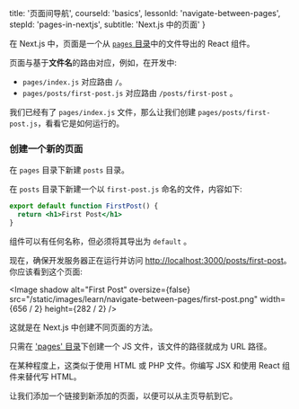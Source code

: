 
  title: '页面间导航',
  courseId: 'basics',
  lessonId: 'navigate-between-pages',
  stepId: 'pages-in-nextjs',
  subtitle: 'Next.js 中的页面'
}

在 Next.js 中，页面是一个从 [`pages` 目录](/docs/basic-features/pages)中的文件导出的 React 组件。

页面与基于**文件名**的路由对应，例如，在开发中:

- `pages/index.js` 对应路由 `/`。
- `pages/posts/first-post.js` 对应路由 `/posts/first-post` 。

我们已经有了 `pages/index.js` 文件，那么让我们创建 `pages/posts/first-post.js`，看看它是如何运行的。

### 创建一个新的页面

在 `pages` 目录下新建 `posts` 目录。

在 `posts` 目录下新建一个以 `first-post.js` 命名的文件，内容如下:

```jsx
export default function FirstPost() {
  return <h1>First Post</h1>
}
```

组件可以有任何名称，但必须将其导出为 `default` 。

现在，确保开发服务器正在运行并访问 [http://localhost:3000/posts/first-post](http://localhost:3000/posts/first-post)。你应该看到这个页面:

<Image
  shadow
  alt="First Post"
  oversize={false}
  src="/static/images/learn/navigate-between-pages/first-post.png"
  width={656 / 2}
  height={282 / 2}
/>

这就是在 Next.js 中创建不同页面的方法。

只需在 ['pages' 目录](/docs/basic-features/pages)下创建一个 JS 文件，该文件的路径就成为 URL 路径。

在某种程度上，这类似于使用 HTML 或 PHP 文件。你编写 JSX 和使用 React 组件来替代写 HTML。

让我们添加一个链接到新添加的页面，以便可以从主页导航到它。

